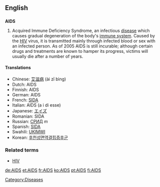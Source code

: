{{see|aids}}
==English==

==={{acronym}}===
{{wikipedia}}
'''AIDS'''

# Acquired Immune Deficiency Syndrome,  an infectious [[disease]] which causes gradual degeneration of the body's [[immune system]].  Caused by the [[HIV]] virus, it is transmitted mainly through infected blood or sex with an infected person.  As of 2005 AIDS is still incurable; although certain drugs and treatments are known to hamper its progress, victims will usually die after a number of years.

====Translations====
*Chinese: [[艾滋病]] (ài zī bìng)
*Dutch: AIDS
*Finnish: AIDS
*German: AIDS
*French: [[SIDA]] {{m}}
*Italian: AIDS (a i di esse)
*Japanese: [[エイズ]]
*Romanian: SIDA {{f}}
*Russian: [[СРИД]] ''m''
*Spanish: [[SIDA]] {{m}}
*Swahili: [[UKIMWI]]
*Korean: [[후천성면역결핍증후군]]

===Related terms===
*[[HIV]]

[[Category:Diseases]]

[[de:AIDS]]
[[et:AIDS]]
[[fr:AIDS]]
[[ko:AIDS]]
[[pt:AIDS]]
[[fi:AIDS]]